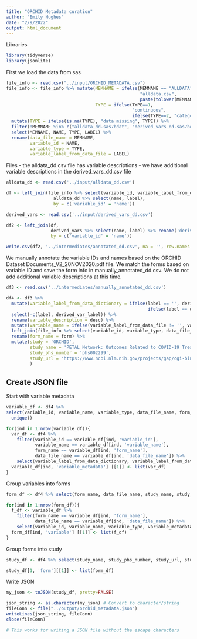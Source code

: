 ```yaml
---
title: "ORCHID Metadata curation"
author: "Emily Hughes"
date: "2/9/2022"
output: html_document
---
```


Libraries
```r
library(tidyverse)
library(jsonlite)
```

First we load the data from sas
```r
file_info <- read.csv("../input/ORCHID_METADATA.csv")
file_info <- file_info %>% mutate(MEMNAME = ifelse(MEMNAME == "ALLDATA", 
                                                   "alldata.csv", 
                                                   paste(tolower(MEMNAME), ".sas7bdat", sep='')),
                                  TYPE = ifelse(TYPE==1, 
                                                "continuous", 
                                                ifelse(TYPE==2, "categorical", "data missing"))) %>%
  mutate(TYPE = ifelse(is.na(TYPE), "data missing", TYPE)) %>%
  filter(!MEMNAME %in% c("alldata_dd.sas7bdat", "derived_vars_dd.sas7bdat")) %>% 
  select(MEMNAME, NAME, TYPE, LABEL) %>%
  rename(data_file_name = MEMNAME,
         variable_id = NAME,
         variable_type = TYPE,
         variable_label_from_data_file = LABEL)
```


Files
- the alldata_dd.csv file has variable descriptions
- we have additional variable descriptions in the derived_vars_dd.csv file
```r
alldata_dd <- read.csv('../input/alldata_dd.csv')

df <- left_join(file_info %>% select(variable_id, variable_label_from_data_file),
                  alldata_dd %>% select(name, label),
                  by = c('variable_id' = 'name'))

derived_vars <- read.csv('../input/derived_vars_dd.csv')

df2 <- left_join(df,
                 derived_vars %>% select(name, label) %>% rename('derived_var_label' = 'label'),
                 by = c('variable_id' = 'name'))

write.csv(df2, '../intermediates/annotated_dd.csv', na = '', row.names = FALSE)

```

We manually annotate the variable IDs and names based on the ORCHID Dataset Documents_V2_20NOV2020.pdf file.
We match the forms based on variable ID and save the form info in manually_annotated_dd.csv.
We do not add additional variable descriptions at this time.
```r
df3 <- read.csv('../intermediates/manually_annotated_dd.csv')

df4 <- df3 %>%
  mutate(variable_label_from_data_dictionary = ifelse(label == '', derived_var_label,
                                                      ifelse(label == derived_var_label, label, paste(label, derived_var_label)))) %>%
  select(-c(label, derived_var_label)) %>%
  rename(variable_description = desc) %>%
  mutate(variable_name = ifelse(variable_label_from_data_file != '', variable_label_from_data_file, variable_label_from_data_dictionary)) %>%
  left_join(file_info %>% select(variable_id, variable_type, data_file_name)) %>%
  rename(form_name = form) %>%
  mutate(study = 'ORCHID',
         study_name = 'PETAL Network: Outcomes Related to COVID-19 Treated With Hydroxychloroquine Among Inpatients With Symptomatic Disease (ORCHID) Trial',
         study_phs_number = 'phs002299',
         study_url = 'https://www.ncbi.nlm.nih.gov/projects/gap/cgi-bin/study.cgi?study_id=phs002299.v1.p1'
         )


```

## Create JSON file

Start with variable metadata
```r
variable_df <- df4 %>% 
select(variable_id, variable_name, variable_type, data_file_name, form_name, study_name, study_phs_number, study_url, study) %>%
  unique()

for(ind in 1:nrow(variable_df)){
  var_df <- df4 %>%
    filter(variable_id == variable_df[ind, 'variable_id'],
           variable_name == variable_df[ind, 'variable_name'],
           form_name == variable_df[ind, 'form_name'],
           data_file_name == variable_df[ind, 'data_file_name']) %>%
    select(variable_label_from_data_dictionary, variable_label_from_data_file, variable_description)
  variable_df[ind, 'variable_metadata'] [[1]] <- list(var_df)
}

```

Group variables into forms
```r
form_df <- df4 %>% select(form_name, data_file_name, study_name, study_phs_number, study_url, study) %>% unique()

for(ind in 1:nrow(form_df)){
  f_df <- variable_df %>%
    filter(form_name == variable_df[ind, 'form_name'],
           data_file_name == variable_df[ind, 'data_file_name']) %>%
    select(variable_id, variable_name, variable_type, variable_metadata)
  form_df[ind, 'variable'] [[1]] <- list(f_df)
}

```

Group forms into study
```r

study_df <- df4 %>% select(study_name, study_phs_number, study_url, study) %>% unique()

study_df[1, 'form'][[1]] <- list(form_df)

```

Write JSON

```r

my_json <- toJSON(study_df, pretty=FALSE)

json_string <- as.character(my_json) # Convert to character/string
fileConn <- file("../output/orchid_metadata.json")
writeLines(json_string, fileConn)
close(fileConn)

# This works for writing a JSON file without the escape characters
```









